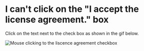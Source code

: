 # I can't click on the "I accept the license agreement." box


Click on the text next to the check box as shown in the gif below.

![Mouse clicking to the liscence agreement checkbox](../../../public/media/liscence-agreement-betterdiscord.gif)

